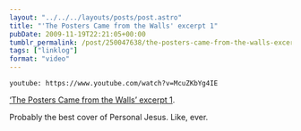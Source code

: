 ```yaml
---
layout: "../../../layouts/posts/post.astro"
title: "'The Posters Came from the Walls' excerpt 1"
pubDate: 2009-11-19T22:21:05+00:00
tumblr_permalink: /post/250047638/the-posters-came-from-the-walls-excerpt-1
tags: ["linklog"]
format: "video"
---
```


`youtube: https://www.youtube.com/watch?v=McuZKbYg4IE`

[&lsquo;The Posters Came from the Walls&rsquo; excerpt 1][1].

Probably the best cover of Personal Jesus. Like, ever.

[1]: https://www.youtube.com/watch?v=McuZKbYg4IE
